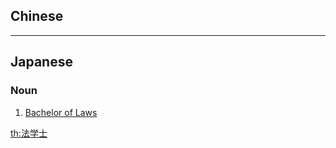 {{also|法學士}}
==Chinese==
{{zh-see|法學士}}

----

==Japanese==
{{ja-kanjitab|ほう|がく|し|yomi=o}}

===Noun===
{{ja-noun|ほうがくし}}

# [[Bachelor of Laws]]

[[th:法学士]]